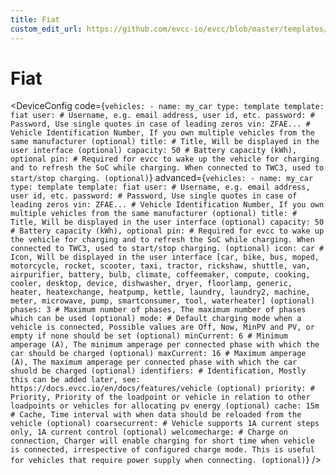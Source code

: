 ```yaml
---
title: Fiat
custom_edit_url: https://github.com/evcc-io/evcc/blob/master/templates/definition/vehicle/fiat.yaml
---
```



# Fiat

<DeviceConfig code={`vehicles:
    - name: my_car
      type: template
      template: fiat
      user: # Username, e.g. email address, user id, etc.
      password: # Password, Use single quotes in case of leading zeros
      vin: ZFAE... # Vehicle Identification Number, If you own multiple vehicles from the same manufacturer (optional)
      title: # Title, Will be displayed in the user interface (optional)
      capacity: 50 # Battery capacity (kWh), optional
      pin: # Required for evcc to wake up the vehicle for charging and to refresh the SoC while charging. When connected to TWC3, used to start/stop charging. (optional)`} advanced={`vehicles:
    - name: my_car
      type: template
      template: fiat
      user: # Username, e.g. email address, user id, etc.
      password: # Password, Use single quotes in case of leading zeros
      vin: ZFAE... # Vehicle Identification Number, If you own multiple vehicles from the same manufacturer (optional)
      title: # Title, Will be displayed in the user interface (optional)
      capacity: 50 # Battery capacity (kWh), optional
      pin: # Required for evcc to wake up the vehicle for charging and to refresh the SoC while charging. When connected to TWC3, used to start/stop charging. (optional)
      icon: car # Icon, Will be displayed in the user interface [car, bike, bus, moped, motorcycle, rocket, scooter, taxi, tractor, rickshaw, shuttle, van, airpurifier, battery, bulb, climate, coffeemaker, compute, cooking, cooler, desktop, device, dishwasher, dryer, floorlamp, generic, heater, heatexchange, heatpump, kettle, laundry, laundry2, machine, meter, microwave, pump, smartconsumer, tool, waterheater] (optional)
      phases: 3 # Maximum number of phases, The maximum number of phases which can be used (optional)
      mode: # Default charging mode when a vehicle is connected, Possible values are Off, Now, MinPV and PV, or empty if none should be set (optional)
      minCurrent: 6 # Minimum amperage (A), The minimum amperage per connected phase with which the car should be charged (optional)
      maxCurrent: 16 # Maximum amperage (A), The maximum amperage per connected phase with which the car shuold be charged (optional)
      identifiers: # Identification, Mostly this can be added later, see: https://docs.evcc.io/en/docs/features/vehicle (optional)
      priority: # Priority, Priority of the loadpoint or vehicle in relation to other loadpoints or vehicles for allocating pv energy (optional)
      cache: 15m # Cache, Time interval with when data should be reloaded from the vehicle (optional)
      coarsecurrent: # Vehicle supports 1A current steps only, 1A current control (optional)
      welcomecharge: # Charge on connection, Charger will enable charging for short time when vehicle is connected, irrespective of configured charge mode. This is useful for vehicles that require power supply when connecting. (optional)`} />

